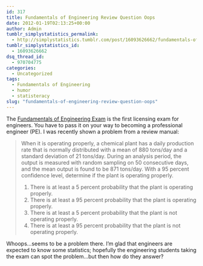 ```yaml
---
id: 317
title: Fundamentals of Engineering Review Question Oops
date: 2012-01-19T02:13:25+00:00
author: Admin
tumblr_simplystatistics_permalink:
  - http://simplystatistics.tumblr.com/post/16093626662/fundamentals-of-engineering-review-question-oops
tumblr_simplystatistics_id:
  - 16093626662
dsq_thread_id:
  - 970704775
categories:
  - Uncategorized
tags:
  - Fundamentals of Engineering
  - humor
  - statisteracy
slug: "fundamentals-of-engineering-review-question-oops"
---
```

The <a href="http://www.ncees.org/Exams/FE_exam.php" target="_blank">Fundamentals of Engineering Exam</a> is the first licensing exam for engineers. You have to pass it on your way to becoming a professional engineer (PE). I was recently shown a problem from a review manual: 

> When it is operating properly, a chemical plant has a daily production rate that is normally distributed with a mean of 880 tons/day and a standard deviation of 21 tons/day. During an analysis period, the output is measured with random sampling on 50 consecutive days, and the mean output is found to be 871 tons/day. With a 95 percent confidence level, determine if the plant is operating properly. 
> 
>   1. There is at least a 5 percent probability that the plant is operating properly. 
>   2. There is at least a 95 percent probability that the plant is operating properly. 
>   3. There is at least a 5 percent probability that the plant is not operating properly. 
>   4. There is at least a 95 percent probability that the plant is not operating properly. 

Whoops&#8230;seems to be a problem there. I&#8217;m glad that engineers are expected to know some statistics; hopefully the engineering students taking the exam can spot the problem&#8230;but then how do they answer? 
